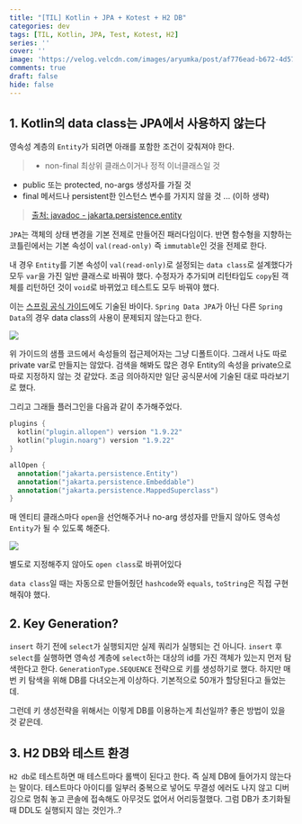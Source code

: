 ```yaml
---
title: "[TIL] Kotlin + JPA + Kotest + H2 DB"
categories: dev
tags: [TIL, Kotlin, JPA, Test, Kotest, H2]
series: ''
cover: ''
image: 'https://velog.velcdn.com/images/aryumka/post/af776ead-b672-4d57-80bb-fe6fac180764/image.png'
comments: true
draft: false
hide: false
---
```



## 1. Kotlin의 data class는 JPA에서 사용하지 않는다
영속성 계층의 `Entity`가 되려면 아래를 포함한 조건이 갖춰져야 한다.
>- non-final 최상위 클래스이거나 정적 이너클래스일 것
- public 또는 protected, no-args 생성자를 가질 것
- final 메서드나 persistent한 인스턴스 변수를 가지지 않을 것
...
(이하 생략)

>[출처: javadoc - jakarta.persistence.entity](https://jakarta.ee/specifications/persistence/3.2/apidocs/jakarta.persistence/jakarta/persistence/entity)

`JPA`는 객체의 상태 변경을 기본 전제로 만들어진 패러다임이다.
반면 함수형을 지향하는 코틀린에서는 기본 속성이 `val(read-only)` 즉 `immutable`인 것을 전제로 한다.

내 경우 `Entity`를 기본 속성이 `val(read-only)`로 설정되는 `data class`로 설계했다가 모두 `var`을 가진 일반 클래스로 바꿔야 했다. 수정자가 추가되며 리턴타입도 `copy`된 객체를 리턴하던 것이 `void`로 바뀌었고 테스트도 모두 바꿔야 했다.

이는 [스프링 공식 가이드](https://spring.io/guides/tutorials/spring-boot-kotlin)에도 기술된 바이다.
`Spring Data JPA`가 아닌 다른 `Spring Data`의 경우 data class의 사용이 문제되지 않는다고 한다.

<Image src="https://velog.velcdn.com/images/aryumka/post/af776ead-b672-4d57-80bb-fe6fac180764/image.png" />

위 가이드의 샘플 코드에서 속성들의 접근제어자는 그냥 디폴트이다. 그래서 나도 따로 private var로 만들지는 않았다. 검색을 해봐도 많은 경우 Entity의 속성을 private으로 따로 지정하지 않는 것 같았다. 조금 의아하지만 일단 공식문서에 기술된 대로 따라보기로 했다.

그리고 그래들 플러그인을 다음과 같이 추가해주었다.
```kotlin
plugins {
  kotlin("plugin.allopen") version "1.9.22"
  kotlin("plugin.noarg") version "1.9.22"
}

allOpen {
  annotation("jakarta.persistence.Entity")
  annotation("jakarta.persistence.Embeddable")
  annotation("jakarta.persistence.MappedSuperclass")
}
```
매 엔티티 클래스마다 `open`을 선언해주거나 no-arg 생성자를 만들지 않아도 영속성 `Entity`가 될 수 있도록 해준다.

<Image src="https://velog.velcdn.com/images/aryumka/post/d01091b3-9e97-4b7f-872e-34a63f9fbbdb/image.png" />

별도로 지정해주지 않아도 `open class`로 바뀌어있다

`data class`일 때는 자동으로 만들어줬던 `hashcode`와 `equals`, `toString`은 직접 구현해줘야 했다.


## 2. Key Generation?

`insert` 하기 전에 `select`가 실행되지만 실제 쿼리가 실행되는 건 아니다.
`insert` 후 `select`를 실행하면 영속성 계층에 `select`하는 대상의 id를 가진 객체가 있는지 먼저 탐색한다고 한다. 
`GenerationType.SEQUENCE` 전략으로 키를 생성하기로 했다.
하지만 매번 키 탐색을 위해 DB를 다녀오는게 이상하다. 기본적으로 50개가 할당된다고 들었는데.

그런데 키 생성전략을 위해서는 이렇게 DB를 이용하는게 최선일까?
좋은 방법이 있을 것 같은데.

## 3. H2 DB와 테스트 환경

`H2 db`로 테스트하면 매 테스트마다 롤백이 된다고 한다. 즉 실제 DB에 들어가지 않는다는 말이다.
테스트마다 아이디를 일부러 중복으로 넣어도 무결성 에러도 나지 않고 디버깅으로 멈춰 놓고 콘솔에 접속해도 아무것도 없어서 어리둥절했다. 
그럼 DB가 초기화될 때 DDL도 실행되지 않는 것인가..?